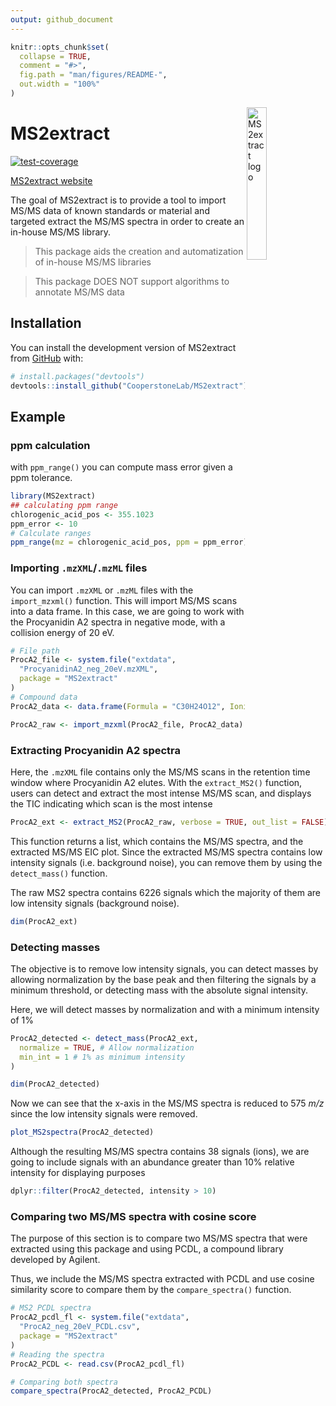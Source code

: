 ```yaml
---
output: github_document
---
```


<!-- README.md is generated from README.Rmd. Please edit that file -->

```r
knitr::opts_chunk$set(
  collapse = TRUE,
  comment = "#>",
  fig.path = "man/figures/README-",
  out.width = "100%"
)
```

<img src="man/figures/MS2extract_logo.png" alt="MS2extract logo" align="right" width = "25%" height="25%"/>

# MS2extract

<!-- badges: start --> 

[![test-coverage](https://github.com/CooperstoneLab/MS2extract/actions/workflows/test-coverage.yaml/badge.svg)](https://github.com/CooperstoneLab/MS2extract/actions/workflows/test-coverage.yaml)
<!-- badges: end -->

[MS2extract website](https://cooperstonelab.github.io/MS2extract/)

The goal of MS2extract is to provide a tool to import MS/MS data of known standards
or material and targeted extract the MS/MS spectra in order to create an
in-house MS/MS library.

> This package aids the creation and automatization of in-house MS/MS libraries

> This package DOES NOT support algorithms to annotate MS/MS data

## Installation

You can install the development version of MS2extract from [GitHub](https://github.com/) with:

``` r
# install.packages("devtools")
devtools::install_github("CooperstoneLab/MS2extract")
```

## Example

### ppm calculation

with `ppm_range()` you can compute mass error given a ppm tolerance.

```r
library(MS2extract)
## calculating ppm range
chlorogenic_acid_pos <- 355.1023
ppm_error <- 10
# Calculate ranges
ppm_range(mz = chlorogenic_acid_pos, ppm = ppm_error)
```

### Importing `.mzXML`/`.mzML` files

You can  import `.mzXML` or `.mzML` files with the `import_mzxml()` function.
This will import MS/MS scans into a data frame. 
In this case, we are going to work with the Procyanidin A2 spectra in negative mode, with a collision energy of 20 eV.

```r
# File path
ProcA2_file <- system.file("extdata",
  "ProcyanidinA2_neg_20eV.mzXML",
  package = "MS2extract"
)
# Compound data
ProcA2_data <- data.frame(Formula = "C30H24O12", Ionization_mode = "Negative")

ProcA2_raw <- import_mzxml(ProcA2_file, ProcA2_data)
```

### Extracting Procyanidin A2 spectra

Here, the `.mzXML` file contains only the MS/MS scans in the retention 
time window where Procyanidin A2 elutes.
With the `extract_MS2()` function, users can detect and
extract the most intense MS/MS scan, and displays the TIC indicating which scan
is the most intense

```r
ProcA2_ext <- extract_MS2(ProcA2_raw, verbose = TRUE, out_list = FALSE)
```

This function returns a list, which contains the MS/MS spectra, 
and the extracted  MS/MS EIC plot.
Since the extracted MS/MS spectra contains low intensity signals (i.e. background
noise), you can remove them by using the `detect_mass()` function.

The raw MS2 spectra contains 6226 signals which the majority of them are low
intensity signals (background noise).

```r
dim(ProcA2_ext)
```



### Detecting masses

The objective is to remove low intensity signals, you can detect masses by
allowing normalization by the base peak and then filtering the signals by 
a minimum threshold, or detecting mass with the absolute signal intensity.

Here, we will detect masses by normalization and with a minimum intensity of 
1%

```r
ProcA2_detected <- detect_mass(ProcA2_ext,
  normalize = TRUE, # Allow normalization
  min_int = 1 # 1% as minimum intensity
) 

dim(ProcA2_detected)
```

Now we can see that the x-axis in the MS/MS spectra is reduced to 575 *m/z*
since the low intensity signals were removed.

```r
plot_MS2spectra(ProcA2_detected)
```


Although the resulting MS/MS spectra contains 38 signals (ions), 
we are going to include signals with an abundance greater than 10% 
relative intensity for displaying purposes

```r
dplyr::filter(ProcA2_detected, intensity > 10)
```

### Comparing two MS/MS spectra with cosine score

The purpose of this section is to compare two MS/MS spectra that were extracted
using this package and using PCDL, a compound library developed by Agilent.

Thus, we include the MS/MS spectra extracted with PCDL and use cosine
similarity score to compare them by the `compare_spectra()` function.
 
```r
# MS2 PCDL spectra
ProcA2_pcdl_fl <- system.file("extdata",
  "ProcA2_neg_20eV_PCDL.csv",
  package = "MS2extract"
)
# Reading the spectra
ProcA2_PCDL <- read.csv(ProcA2_pcdl_fl)

# Comparing both spectra
compare_spectra(ProcA2_detected, ProcA2_PCDL)
```

